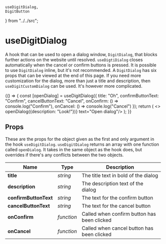     useDigitDialog,
    DigitButton
} from "../../src";

# useDigitDialog

A hook that can be used to open a dialog window, `DigitDialog`, that blocks further actions on the website until resolved. `useDigtiDialog` closes automatically when the cancel or confirm buttons is pressed. It is possible to use `DigitDialog` inline, but it's not recommended. A `DigitDialog` has six props that can be viewed at the end of this page. If you need more customization for the dialog, more than just a title and description, then `useDigitCustomDialog` can be used. It's however more complicated.

<Meta title="Dialog/useDigitDialog" />

<Preview>
    <Story name="dialog">
        {() => {
            const [openDialog] = useDigitDialog({
                title: "Oh",
                confirmButtonText: "Confirm",
                cancelButtonText: "Cancel",
                onConfirm: () => console.log("Confirm"),
                onCancel: () => console.log("Cancel")
            });
            return (
                <>
                    <DigitButton raised primary onClick={() => openDialog({description: "Look!"})} text="Open dialog"/>
                </>
            );
        }}
    </Story>
</Preview>

## Props

These are the props for the object given as the first and only argument in the hook `useDigitDialog`. `useDigitDialog` returns an array with one function called `openDialog`. It takes in the same object as the hook does, but overrides if there's any conflicts between the two objects.

| **Name**              	| **Type**   	| **Description**                             	|
|-----------------------	|------------	|---------------------------------------------	|
| **title**             	| *string*   	| The title text in bold of the dialog        	|
| **description**       	| *string*   	| The description text of the dialog          	|
| **confirmButtonText** 	| *string*   	| The text for the confirm button             	|
| **cancelButtonText**  	| *string*   	| The text for the cancel button              	|
| **onConfirm**         	| *function* 	| Called when confirm button has been clicked 	|
| **onCancel**          	| *function* 	| Called when cancel button has been clicked  	|

